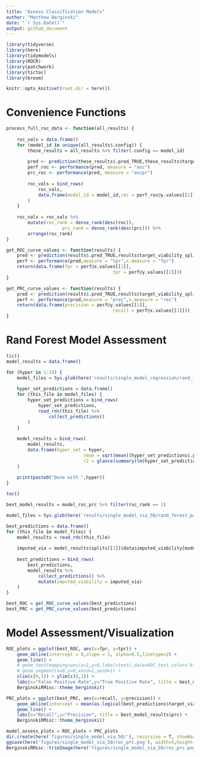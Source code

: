 ```yaml
---
title: "Assess Classification Models"
author: "Matthew Berginski"
date: "`r Sys.Date()`"
output: github_document
---
```


```r
library(tidyverse)
library(here)
library(tidymodels)
library(ROCR)
library(patchwork)
library(tictoc)
library(broom)

knitr::opts_knit$set(root.dir = here())
```

# Convenience Functions

```r
process_full_roc_data <- function(all_results) {
	
	roc_vals = data.frame()
	for (model_id in unique(all_results$.config)) {
		these_results = all_results %>% filter(.config == model_id)
		
		pred <- prediction(these_results$.pred_TRUE,these_results$target_viability_split)
		perf_roc <- performance(pred, measure = "auc")
		prc_roc <- performance(pred, measure = "aucpr")
		
		roc_vals = bind_rows(
			roc_vals,
			data.frame(model_id = model_id,roc = perf_roc@y.values[[1]],prc = prc_roc@y.values[[1]] )
		)
	}
	
	roc_vals = roc_vals %>%
		mutate(roc_rank = dense_rank(desc(roc)),
					 prc_rank = dense_rank(desc(prc))) %>%
		arrange(roc_rank)
}

get_ROC_curve_values <- function(results) {
	pred <- prediction(results$.pred_TRUE,results$target_viability_split)
	perf <- performance(pred,measure = "tpr",x.measure = "fpr")
	return(data.frame(fpr = perf@x.values[[1]],
										tpr = perf@y.values[[1]]))
}

get_PRC_curve_values <- function(results) {
	pred <- prediction(results$.pred_TRUE,results$target_viability_split)
	perf <- performance(pred,measure = "prec",x.measure = "rec")
	return(data.frame(precision = perf@y.values[[1]],
										recall = perf@x.values[[1]]))
}
```

# Rand Forest Model Assessment

```r
tic()
model_results = data.frame()

for (hyper in 1:10) {
	model_files = Sys.glob(here('results/single_model_regression/rand_forest_param_scan/',sprintf('hyper%03d*.rds', hyper)))
	
	hyper_set_predictions = data.frame()
	for (this_file in model_files) {
		hyper_set_predictions = bind_rows(
			hyper_set_predictions,
			read_rds(this_file) %>% 
				collect_predictions() 
		)
	}
	
	model_results = bind_rows(
		model_results,
		data.frame(hyper_set = hyper,
							 rmse = sqrt(mean((hyper_set_predictions$.pred - hyper_set_predictions$target_imputed_viabiity)^2)),
							 r2 = glance(summary(lm(hyper_set_predictions$.pred ~ hyper_set_predictions$target_imputed_viabiity)))$r.squared)
	)
	
	print(paste0("Done with ",hyper))
}

toc()
```

```r
best_model_results = model_roc_prc %>% filter(roc_rank == 1)

model_files = Sys.glob(here('results/single_model_via_50/rand_forest_param_scan/',sprintf('hyper%03d*.rds', best_model_results$hyper_set)))

best_predictions = data.frame()
for (this_file in model_files) {
	model_results = read_rds(this_file)
	
	imputed_via = model_results$splits[[1]]$data$imputed_viability[model_results$splits[[1]]$out_id]
	
	best_predictions = bind_rows(
		best_predictions,
		model_results %>%
			collect_predictions() %>%
			mutate(imputed_viability = imputed_via)
	)
}

best_ROC = get_ROC_curve_values(best_predictions)
best_PRC = get_PRC_curve_values(best_predictions)
```

# Model Assessment/Visualization

```r
ROC_plots = ggplot(best_ROC, aes(x=fpr, y=tpr)) + 
	geom_abline(intercept = 0,slope = 1, alpha=0.5,linetype=2) +
	geom_line() + 
	# geom_text(mapping=aes(x=1,y=0,label=text),data=ROC_text,color='black',vjust="inward",hjust="inward",size=3.5) +
	# geom_segment(x=0,y=0,xend=1,yend=1) +
	xlim(c(0,1)) + ylim(c(0,1)) +
	labs(x="False Positive Rate",y="True Positive Rate", title = best_model_results$roc) +
	BerginskiRMisc::theme_berginski()

PRC_plots = ggplot(best_PRC, aes(x=recall, y=precision)) + 
	geom_abline(intercept = mean(as.logical(best_predictions$target_viability_split)),slope = 0, alpha=0.5,linetype=2) +
	geom_line() + 
	labs(x="Recall",y="Precision", title = best_model_results$prc) +
	BerginskiRMisc::theme_berginski()

model_assess_plots = ROC_plots + PRC_plots
dir.create(here('figures/single_model_via_50/'), recursive = T, showWarnings = F)
ggsave(here('figures/single_model_via_50/roc_prc.png'), width=5,height=2.5)
BerginskiRMisc::trimImage(here('figures/single_model_via_50/roc_prc.png'))
```
